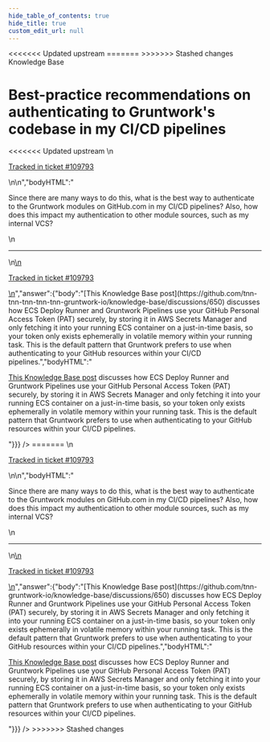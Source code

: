 ```yaml
---
hide_table_of_contents: true
hide_title: true
custom_edit_url: null
---
```



<head>
<<<<<<< Updated upstream
  <link rel="canonical" href="https://github.com/tnn-tnn-tnn-tnn-tnn-gruntwork-io/knowledge-base/discussions/632" />
=======
  <link rel="canonical" href="https://github.com/tnn-gruntwork-io/knowledge-base/discussions/632" />
>>>>>>> Stashed changes
</head>

<CenterLayout>
<span className="searchCategory">Knowledge Base</span>
<h1>Best-practice recommendations on authenticating to Gruntwork&apos;s codebase in my CI/CD pipelines</h1>
<<<<<<< Updated upstream
<GitHub discussion={{"id":"D_kwDOF8slf84ASIKE","number":632,"author":{"login":"iangrunt"},"title":"Best-practice recommendations on authenticating to Gruntwork's codebase in my CI/CD pipelines","body":"\nSince there are many ways to do this, what is the best way to authenticate to the Gruntwork modules on GitHub.com in my CI/CD pipelines? Also, how does this impact my authentication to other module sources, such as my internal VCS? \n\n---\n\n<ins datetime=\"2023-01-12T17:14:33Z\">\n  <p><a href=\"https://support.gruntwork.io/hc/requests/109793\">Tracked in ticket #109793</a></p>\n</ins>\n","bodyHTML":"<p dir=\"auto\">Since there are many ways to do this, what is the best way to authenticate to the Gruntwork modules on GitHub.com in my CI/CD pipelines? Also, how does this impact my authentication to other module sources, such as my internal VCS?</p>\n<hr>\n<ins datetime=\"2023-01-12T17:14:33Z\">\n  <p dir=\"auto\"><a href=\"https://support.gruntwork.io/hc/requests/109793\" rel=\"nofollow\">Tracked in ticket #109793</a></p>\n</ins>","answer":{"body":"[This Knowledge Base post](https://github.com/tnn-tnn-tnn-tnn-tnn-gruntwork-io/knowledge-base/discussions/650) discusses how ECS Deploy Runner and Gruntwork Pipelines use your GitHub Personal Access Token (PAT) securely, by storing it in AWS Secrets Manager and only fetching it into your running ECS container on a just-in-time basis, so your token only exists ephemerally in volatile memory within your running task. This is the default pattern that Gruntwork prefers to use when authenticating to your GitHub resources within your CI/CD pipelines.","bodyHTML":"<p dir=\"auto\"><a href=\"https://github.com/tnn-tnn-tnn-tnn-tnn-gruntwork-io/knowledge-base/discussions/650\" data-hovercard-type=\"discussion\" data-hovercard-url=\"/tnn-tnn-tnn-tnn-tnn-gruntwork-io/knowledge-base/discussions/650/hovercard\">This Knowledge Base post</a> discusses how ECS Deploy Runner and Gruntwork Pipelines use your GitHub Personal Access Token (PAT) securely, by storing it in AWS Secrets Manager and only fetching it into your running ECS container on a just-in-time basis, so your token only exists ephemerally in volatile memory within your running task. This is the default pattern that Gruntwork prefers to use when authenticating to your GitHub resources within your CI/CD pipelines.</p>"}}} />
=======
<GitHub discussion={{"id":"D_kwDOF8slf84ASIKE","number":632,"author":{"login":"iangrunt"},"title":"Best-practice recommendations on authenticating to Gruntwork's codebase in my CI/CD pipelines","body":"\nSince there are many ways to do this, what is the best way to authenticate to the Gruntwork modules on GitHub.com in my CI/CD pipelines? Also, how does this impact my authentication to other module sources, such as my internal VCS? \n\n---\n\n<ins datetime=\"2023-01-12T17:14:33Z\">\n  <p><a href=\"https://support.gruntwork.io/hc/requests/109793\">Tracked in ticket #109793</a></p>\n</ins>\n","bodyHTML":"<p dir=\"auto\">Since there are many ways to do this, what is the best way to authenticate to the Gruntwork modules on GitHub.com in my CI/CD pipelines? Also, how does this impact my authentication to other module sources, such as my internal VCS?</p>\n<hr>\n<ins datetime=\"2023-01-12T17:14:33Z\">\n  <p dir=\"auto\"><a href=\"https://support.gruntwork.io/hc/requests/109793\" rel=\"nofollow\">Tracked in ticket #109793</a></p>\n</ins>","answer":{"body":"[This Knowledge Base post](https://github.com/tnn-gruntwork-io/knowledge-base/discussions/650) discusses how ECS Deploy Runner and Gruntwork Pipelines use your GitHub Personal Access Token (PAT) securely, by storing it in AWS Secrets Manager and only fetching it into your running ECS container on a just-in-time basis, so your token only exists ephemerally in volatile memory within your running task. This is the default pattern that Gruntwork prefers to use when authenticating to your GitHub resources within your CI/CD pipelines.","bodyHTML":"<p dir=\"auto\"><a href=\"https://github.com/tnn-gruntwork-io/knowledge-base/discussions/650\" data-hovercard-type=\"discussion\" data-hovercard-url=\"/tnn-gruntwork-io/knowledge-base/discussions/650/hovercard\">This Knowledge Base post</a> discusses how ECS Deploy Runner and Gruntwork Pipelines use your GitHub Personal Access Token (PAT) securely, by storing it in AWS Secrets Manager and only fetching it into your running ECS container on a just-in-time basis, so your token only exists ephemerally in volatile memory within your running task. This is the default pattern that Gruntwork prefers to use when authenticating to your GitHub resources within your CI/CD pipelines.</p>"}}} />
>>>>>>> Stashed changes

</CenterLayout>
  

<!-- ##DOCS-SOURCER-START
{
  "sourcePlugin": "github-discussions",
  "hash": "ce787aaff7e22bddba83fcc638ac5793"
}
##DOCS-SOURCER-END -->
